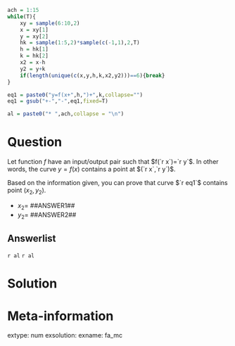 ```r
ach = 1:15
while(T){
    xy = sample(6:10,2)
    x = xy[1]
    y = xy[2]
    hk = sample(1:5,2)*sample(c(-1,1),2,T)
    h = hk[1]
    k = hk[2]
    x2 = x-h
    y2 = y+k
    if(length(unique(c(x,y,h,k,x2,y2)))==6){break}
}

eq1 = paste0("y=f(x+",h,")+",k,collapse="")
eq1 = gsub("+-","-",eq1,fixed=T)

al = paste0("* ",ach,collapse = "\n")

```

Question
========

Let function $f$ have an input/output pair such that $f(`r x`)=`r y`$. In other words, the curve $y=f(x)$ contains a point at $(`r x`,`r y`)$.

Based on the information given, you can prove that curve $`r eq1`$ contains point $(x_2,y_2)$.

* $x_2=$ ##ANSWER1##
* $y_2=$ ##ANSWER2##

Answerlist
--------

`r al`
`r al`


Solution
========




Meta-information
============
extype: num
exsolution: 
exname: fa_mc